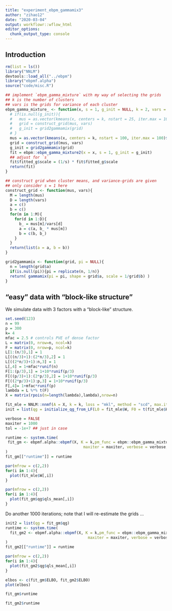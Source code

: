 ```yaml
---
title: "experiment_ebpm_gammamix3"
author: "zihao12"
date: "2020-03-04"
output: workflowr::wflow_html
editor_options:
  chunk_output_type: console
---
```


## Introduction

```r
rm(list = ls())
library("NNLM")
devtools::load_all("../ebpm")
library("ebpmf.alpha")
source("code/misc.R")

## implement `ebpm_gamma_mixture` with my way of selecting the grids
## k is the number of clusters
## vars is the grids for variance of each cluster 
ebpm_gamma_mixture_ <- function(x, s = 1, g_init = NULL, k = 2, vars = 10^seq(-5,5,1)){
  # if(is.null(g_init)){
  #   mus = as.vector(kmeans(x, centers = k, nstart = 25, iter.max = 100)$centers)
  #   grid = construct_grid(mus, vars)
  #   g_init = grid2gammamix(grid)
  # }
  mus = as.vector(kmeans(x, centers = k, nstart = 100, iter.max = 100)$centers)
  grid = construct_grid(mus, vars)
  g_init = grid2gammamix(grid)
  fit = ebpm::ebpm_gamma_mixture2(x = x, s = 1, g_init = g_init)
  ## adjust for `s`
  fit$fitted_g$scale = (1/s) * fit$fitted_g$scale
  return(fit)
}

## construct grid when cluster means, and variance-grids are given
## only consider s = 1 here
construct_grid <- function(mus, vars){
  M = length(mus)
  D = length(vars)
  a = c()
  b = c()
  for(m in 1:M){
    for(d in 1:D){
      b_ = mus[m]/vars[d]
      a = c(a, b_ * mus[m])
      b = c(b, b_)
    }
  }
  return(list(a = a, b = b))
}

grid2gammamix <- function(grid, pi = NULL){
  n = length(grid$a)
  if(is.null(pi)){pi = replicate(n, 1/n)}
  return( gammamix(pi = pi, shape = grid$a, scale = 1/grid$b) ) 
}
```

## "easy" data with "block-like structure" 
We simulate data with 3 factors with a "block-like" structure.
```r
set.seed(123)
n = 99
p = 300
k= 4
mfac = 2.5 # controls PVE of dense factor
L = matrix(0, nrow=n, ncol=k)
F = matrix(0, nrow=p, ncol=k)
L[1:(n/3),1] = 1
L[((n/3)+1):(2*n/3),2] = 1
L[((2*n/3)+1):n,3] = 1
L[,4] = 1+mfac*runif(n)
F[1:(p/3),1] = 1+10*runif(p/3)
F[((p/3)+1):(2*p/3),2] = 1+10*runif(p/3)
F[((2*p/3)+1):p,3] = 1+10*runif(p/3)
F[,4]= 1+mfac*runif(p)
lambda = L %*% t(F)
X = matrix(rpois(n=length(lambda),lambda),nrow=n)
```


```r
fit_mle = NNLM::nnmf(A = X, k = k, loss = "mkl", method = "scd", max.iter = 1000, verbose = FALSE)
init = list(qg = initialize_qg_from_LF(L0 = fit_mle$W, F0 = t(fit_mle$H)))
```


```r
verbose = FALSE
maxiter = 1000
tol = -1e+7 ## just in case

runtime <- system.time(
 fit_gm <- ebpmf.alpha::ebpmf(X, K = k,pm_func = ebpm::ebpm_gamma_mixture2, init = init,
                                  maxiter = maxiter, verbose = verbose, tol = tol)
)
fit_gm[["runtime"]] = runtime
```



```r
par(mfrow = c(2,2))
for(i in 1:4){
  plot(fit_mle$W[,i])
}

par(mfrow = c(2,2))
for(i in 1:4){
  plot(fit_gm$qg$qls_mean[,i])
}
```

Do another 1000 iterations; note that I will re-estimate the grids ...

```r
init2 = list(qg = fit_gm$qg)
runtime <- system.time(
  fit_gm2 <- ebpmf.alpha::ebpmf(X, K = k,pm_func = ebpm::ebpm_gamma_mixture2, init = init2,
                                    maxiter = maxiter, verbose = verbose, tol = tol)
)
fit_gm2[["runtime"]] = runtime
```

```r
par(mfrow = c(2,2))
for(i in 1:4){
  plot(fit_gm2$qg$qls_mean[,i])
}

elbos <- c(fit_gm$ELBO, fit_gm2$ELBO)
plot(elbos)
```

```r
fit_gm$runtime

fit_gm2$runtime
```




